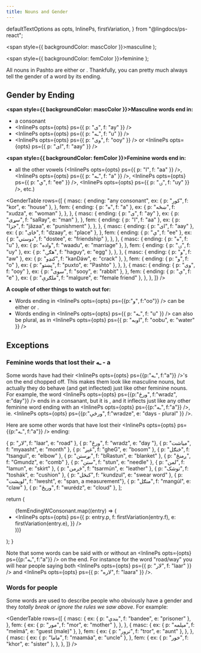 ```yaml
---
title: Nouns and Gender
---
```


  defaultTextOptions as opts,
  InlinePs,
  firstVariation,
} from "@lingdocs/ps-react";

  <span style={{ backgroundColor: mascColor }}>masculine</span>
);

  <span style={{ backgroundColor: femColor }}>feminine</span>
);

All nouns in Pashto are either <Masc /> or <Fem />. Thankfully, you can pretty much always tell the gender of a word by its ending.

## Gender by Ending

**<span style={{ backgroundColor: mascColor }}>Masculine</span> words end in:**

- a consonant
- <InlinePs opts={opts} ps={{ p: "ی", f: "ay" }} />
- <InlinePs opts={opts} ps={{ p: "ـه", f: "u" }} />
- <InlinePs opts={opts} ps={{ p: "وی", f: "ooy" }} /> or <InlinePs
    opts={opts}
    ps={{ p: "ای", f: "aay" }}
  />

**<span style={{ backgroundColor: femColor }}>Feminine</span> words end in:**

- all the other vowels (<InlinePs opts={opts} ps={{ p: "ا", f: "aa" }} />, <InlinePs opts={opts} ps={{ p: "ـه", f: "a" }} />, <InlinePs opts={opts} ps={{ p: "ي", f: "ee" }} />, <InlinePs opts={opts} ps={{ p: "ۍ", f: "uy" }} />, etc.)

<GenderTable
  rows={[
    {
      masc: {
        ending: "any consonant",
        ex: { p: "کور", f: "kor", e: "house" },
      },
      fem: {
        ending: { p: "ه", f: "a" },
        ex: { p: "ښځه", f: "xudza", e: "woman" },
      },
    },
    {
      masc: {
        ending: { p: "ی", f: "ay" },
        ex: { p: "سړی", f: "saRay", e: "man" },
      },
      fem: {
        ending: { p: "ا", f: "aa" },
        ex: { p: "جزا", f: "jăzaa", e: "punishment" },
      },
    },
    {
      masc: {
        ending: { p: "ای", f: "aay" },
        ex: { p: "ځای", f: "dzaay", e: "place" },
      },
      fem: {
        ending: { p: "ي", f: "ee" },
        ex: { p: "دوستي", f: "dostee", e: "friendship" },
      },
    },
    {
      masc: {
        ending: { p: "ه", f: "u" },
        ex: { p: "واده", f: "waadu", e: "marriage" },
      },
      fem: {
        ending: { p: "ۍ", f: "uy" },
        ex: { p: "هګۍ", f: "haguy", e: "egg" },
      },
    },
    {
      masc: {
        ending: { p: "و", f: "aw" },
        ex: { p: "کنډو", f: "kanDáw", e: "crack" },
      },
      fem: {
        ending: { p: "و", f: "o" },
        ex: { p: "پښتو", f: "puxto", e: "Pashto" },
      },
    },
    {
      masc: {
        ending: { p: "وی", f: "ooy" },
        ex: { p: "سوی", f: "sooy", e: "rabbit" },
      },
      fem: {
        ending: { p: "ې", f: "e" },
        ex: { p: "ملګرې", f: "malgure", e: "female friend" },
      },
    },
  ]}
/>

**A couple of other things to watch out for:**

- Words ending in <InlinePs opts={opts} ps={{p:"و", f:"oo"}} /> can be either <Masc /> or <Fem />.
- Words ending in <InlinePs opts={opts} ps={{ p: "ـه", f: "u" }} /> can also be <Fem /> plural, as in <InlinePs opts={opts} ps={{ p: "اوبه", f: "oobu", e: "water" }} />

<GameDisplay record={nounGenderGame1} />

## Exceptions

### Feminine words that lost their ـه - a

Some <Fem /> words have had their <InlinePs opts={opts} ps={{p:"ـه", f:"a"}} />'s on the end chopped off. This makes them look like masculine nouns, but actually they do behave (and get inflected) just like other feminine nouns. For example, the word <InlinePs opts={opts} ps={{p:"ورځ", f:"wradz", e:"day"}} /> ends in a consanant, but it is <Fem />, and it <Link to="/inflection/inflection-intro">inflects</Link> just like any other feminine word ending with an <InlinePs opts={opts} ps={{p:"ـه", f:"a"}} />, ie. <InlinePs opts={opts} ps={{p:"ورځې", f:"wradze", e: "days - plural" }} />.

Here are some other <Fem /> words that have lost their <InlinePs opts={opts} ps={{p:"ـه", f:"a"}} /> ending:

  { p: "لار", f: "laar", e: "road" },
  { p: "ورځ", f: "wradz", e: "day "},
  { p: "میاشت", f: "myaasht", e: "month" },
  { p: "غېږ", f: "gheG", e: "bosom" },
  { p: "څنګل", f: "tsangul", e: "elbow" },
  { p: "بړستن", f: "bRastun", e: "blanket" },
  { p: "ږمنځ", f: "Gmundz", e: "comb" },
  { p: "ستن", f: "stun", e: "needle" },
  { p: "لمن", f: "lamun", e: "skirt" },
  { p: "څرمن", f: "tsarmún", e: "leather" },
  { p: "توشک", f: "toshák", e: "cushion" },
  { p: "کنځل", f: "kundzul", e: "swear word" },
  { p: "لوېشت", f: "lwesht", e: "span, a measurement"},
  { p: "منګل", f: "mangúl", e: "claw" },
  { p: "ورېځ", f: "wurédz", e: "cloud" },
];

  return (
    <ul>
      {femEndingWConsonant.map((entry) => (
        <li key={entry.p}>
          <InlinePs
            opts={opts}
            ps={{
              p: entry.p,
              f: firstVariation(entry.f),
              e: firstVariation(entry.e),
            }}
          />
        </li>
      ))}
    </ul>
  );
}

<IrregularFem />

Note that some words can be said with or without an <InlinePs opts={opts} ps={{p:"ـه", f:"a"}} /> on the end. For instance for the word "road/way" you will hear people saying both <InlinePs opts={opts} ps={{ p: "لار", f: "laar" }} /> and <InlinePs opts={opts} ps={{ p: "لاره", f: "laara" }} />.

### Words for people

Some words are used to describe people who obviously have a gender and they _totally break or ignore the rules we saw above_. For example:

<GenderTable
  rows={[
    {
      masc: {
        ex: { p: "بندي", f: "bandee", e: "prisoner" },
      },
      fem: {
        ex: { p: "مور", f: "mor", e: "mother" },
      },
    },
    {
      masc: {
        ex: { p: "مېلمه", f: "melmá", e: "guest (male)" },
      },
      fem: {
        ex: { p: "ترور", f: "tror", e: "aunt" },
      },
    },
    {
      masc: {
        ex: { p: "ماما", f: "maamáa", e: "uncle" },
      },
      fem: {
        ex: { p: "خور", f: "khor", e: "sister" },
      },
    },
  ]}
/>

<GameDisplay record={nounGenderGame2} />

